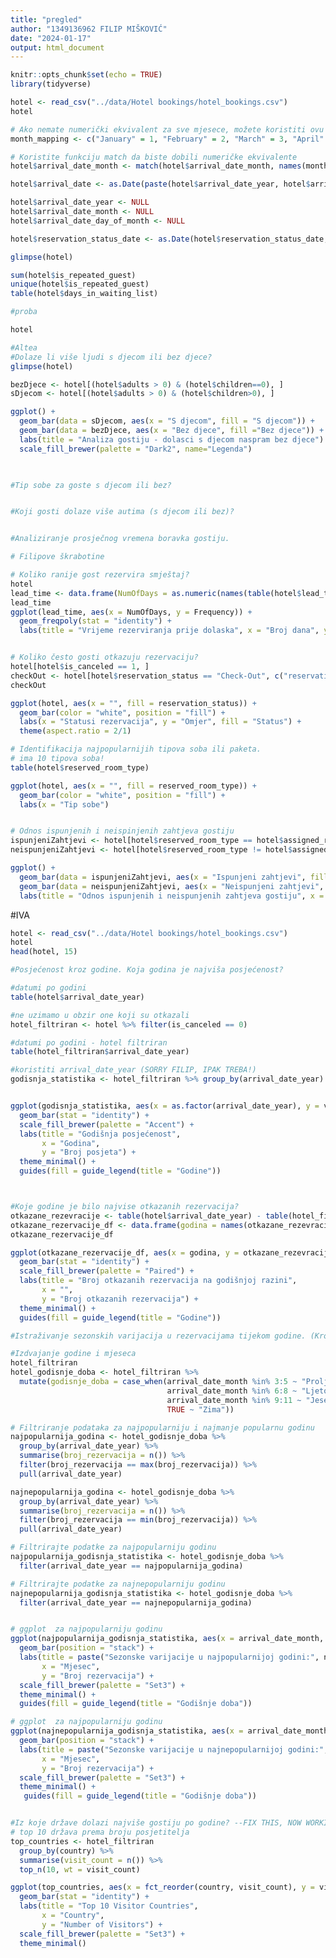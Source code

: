 ```yaml
---
title: "pregled"
author: "1349136962 FILIP MIŠKOVIĆ"
date: "2024-01-17"
output: html_document
---
```


```r
knitr::opts_chunk$set(echo = TRUE)
library(tidyverse)
```


```r
hotel <- read_csv("../data/Hotel bookings/hotel_bookings.csv")
hotel

# Ako nemate numerički ekvivalent za sve mjesece, možete koristiti ovu mapu
month_mapping <- c("January" = 1, "February" = 2, "March" = 3, "April" = 4, "May" = 5, "June" = 6, "July" = 7, "August" = 8, "September" = 9, "October" = 10, "November" = 11, "December" = 12)

# Koristite funkciju match da biste dobili numeričke ekvivalente
hotel$arrival_date_month <- match(hotel$arrival_date_month, names(month_mapping))

hotel$arrival_date <- as.Date(paste(hotel$arrival_date_year, hotel$arrival_date_month, hotel$arrival_date_day_of_month, sep = "-"))

hotel$arrival_date_year <- NULL
hotel$arrival_date_month <- NULL
hotel$arrival_date_day_of_month <- NULL

hotel$reservation_status_date <- as.Date(hotel$reservation_status_date, format = "%d-%m-%y")

glimpse(hotel)

sum(hotel$is_repeated_guest)
unique(hotel$is_repeated_guest)
table(hotel$days_in_waiting_list)

#proba

hotel

```
```r
#Altea
#Dolaze li više ljudi s djecom ili bez djece?
glimpse(hotel)

bezDjece <- hotel[(hotel$adults > 0) & (hotel$children==0), ]
sDjecom <- hotel[(hotel$adults > 0) & (hotel$children>0), ]

ggplot() +
  geom_bar(data = sDjecom, aes(x = "S djecom", fill = "S djecom")) +
  geom_bar(data = bezDjece, aes(x = "Bez djece", fill ="Bez djece")) +
  labs(title = "Analiza gostiju - dolasci s djecom naspram bez djece") +
  scale_fill_brewer(palette = "Dark2", name="Legenda") 
  


#Tip sobe za goste s djecom ili bez?


#Koji gosti dolaze više autima (s djecom ili bez)?


#Analiziranje prosječnog vremena boravka gostiju.


```

```r
# Filipove škrabotine

# Koliko ranije gost rezervira smještaj?
hotel
lead_time <- data.frame(NumOfDays = as.numeric(names(table(hotel$lead_time))), Frequency = as.numeric(table(hotel$lead_time)))
lead_time
ggplot(lead_time, aes(x = NumOfDays, y = Frequency)) + 
  geom_freqpoly(stat = "identity") +
  labs(title = "Vrijeme rezerviranja prije dolaska", x = "Broj dana", y = "Broj gostiju")


# Koliko često gosti otkazuju rezervaciju?
hotel[hotel$is_canceled == 1, ]
checkOut <- hotel[hotel$reservation_status == "Check-Out", c("reservation_status", "reservation_status_date", "arrival_date")]
checkOut

ggplot(hotel, aes(x = "", fill = reservation_status)) +
  geom_bar(color = "white", position = "fill") +
  labs(x = "Statusi rezervacija", y = "Omjer", fill = "Status") +
  theme(aspect.ratio = 2/1)

# Identifikacija najpopularnijih tipova soba ili paketa.
# ima 10 tipova soba!
table(hotel$reserved_room_type)

ggplot(hotel, aes(x = "", fill = reserved_room_type)) +
  geom_bar(color = "white", position = "fill") +
  labs(x = "Tip sobe")


# Odnos ispunjenih i neispinjenih zahtjeva gostiju
ispunjeniZahtjevi <- hotel[hotel$reserved_room_type == hotel$assigned_room_type, c("reserved_room_type", "assigned_room_type")]
neispunjeniZahtjevi <- hotel[hotel$reserved_room_type != hotel$assigned_room_type, c("reserved_room_type", "assigned_room_type")]

ggplot() +
  geom_bar(data = ispunjeniZahtjevi, aes(x = "Ispunjeni zahtjevi", fill = "Ispunjeni zahtjevi")) +
  geom_bar(data = neispunjeniZahtjevi, aes(x = "Neispunjeni zahtjevi", fill = "Neispunjeni zahtjevi")) +
  labs(title = "Odnos ispunjenih i neispunjenih zahtjeva gostiju", x = "Zahtjevi gostiju", y = "Broj zahtjeva", fill = "Legenda")

```



#IVA
```r
hotel <- read_csv("../data/Hotel bookings/hotel_bookings.csv")
hotel
head(hotel, 15)

#Posjećenost kroz godine. Koja godina je najviša posjećenost? 

#datumi po godini 
table(hotel$arrival_date_year) 

#ne uzimamo u obzir one koji su otkazali
hotel_filtriran <- hotel %>% filter(is_canceled == 0)

#datumi po godini - hotel filtriran
table(hotel_filtriran$arrival_date_year)

#koristiti arrival_date_year (SORRY FILIP, IPAK TREBA!)
godisnja_statistika <- hotel_filtriran %>% group_by(arrival_date_year) %>% summarise(visits = n()) 


ggplot(godisnja_statistika, aes(x = as.factor(arrival_date_year), y = visits, fill = as.factor(arrival_date_year))) +
  geom_bar(stat = "identity") +
  scale_fill_brewer(palette = "Accent") +
  labs(title = "Godišnja posjećenost",
       x = "Godina",
       y = "Broj posjeta") +
  theme_minimal() +
  guides(fill = guide_legend(title = "Godine"))



#Koje godine je bilo najvise otkazanih rezervacija?
otkazane_rezevracije <- table(hotel$arrival_date_year) - table(hotel_filtriran$arrival_date_year)
otkazane_rezervacije_df <- data.frame(godina = names(otkazane_rezevracije), otkazane_rezevracije = as.numeric(otkazane_rezevracije))
otkazane_rezervacije_df

ggplot(otkazane_rezervacije_df, aes(x = godina, y = otkazane_rezevracije, fill = godina)) +
  geom_bar(stat = "identity") +
  scale_fill_brewer(palette = "Paired") +
  labs(title = "Broj otkazanih rezervacija na godišnjoj razini",
       x = "",
       y = "Broj otkazanih rezervacija") +
  theme_minimal() + 
  guides(fill = guide_legend(title = "Godine"))

#Istraživanje sezonskih varijacija u rezervacijama tijekom godine. (Kroz jednu najpopularniju i najnepopularniju godinu statistika po mjesecima.)

#Izdvajanje godine i mjeseca
hotel_filtriran
hotel_godisnje_doba <- hotel_filtriran %>%  
  mutate(godisnje_doba = case_when(arrival_date_month %in% 3:5 ~ "Proljeće",
                                   arrival_date_month %in% 6:8 ~ "Ljeto",
                                   arrival_date_month %in% 9:11 ~ "Jesen",
                                   TRUE ~ "Zima"))

# Filtriranje podataka za najpopularniju i najmanje popularnu godinu
najpopularnija_godina <- hotel_godisnje_doba %>%
  group_by(arrival_date_year) %>%
  summarise(broj_rezervacija = n()) %>%
  filter(broj_rezervacija == max(broj_rezervacija)) %>%
  pull(arrival_date_year)

najnepopularnija_godina <- hotel_godisnje_doba %>%
  group_by(arrival_date_year) %>%
  summarise(broj_rezervacija = n()) %>%
  filter(broj_rezervacija == min(broj_rezervacija)) %>%
  pull(arrival_date_year)

# Filtrirajte podatke za najpopularniju godinu
najpopularnija_godisnja_statistika <- hotel_godisnje_doba %>%
  filter(arrival_date_year == najpopularnija_godina)

# Filtrirajte podatke za najnepopularniju godinu
najnepopularnija_godisnja_statistika <- hotel_godisnje_doba %>%
  filter(arrival_date_year == najnepopularnija_godina)


# ggplot  za najpopularniju godinu
ggplot(najpopularnija_godisnja_statistika, aes(x = arrival_date_month, fill = godisnje_doba)) +
  geom_bar(position = "stack") +
  labs(title = paste("Sezonske varijacije u najpopularnijoj godini:", najpopularnija_godina),
       x = "Mjesec",
       y = "Broj rezervacija") +
  scale_fill_brewer(palette = "Set3") +
  theme_minimal() + 
  guides(fill = guide_legend(title = "Godišnje doba"))

# ggplot  za najpopularniju godinu
ggplot(najnepopularnija_godisnja_statistika, aes(x = arrival_date_month, fill = godisnje_doba)) +
  geom_bar(position = "stack") +
  labs(title = paste("Sezonske varijacije u najnepopularnijoj godini:", najnepopularnija_godina),
       x = "Mjesec",
       y = "Broj rezervacija") +
  scale_fill_brewer(palette = "Set3") +
  theme_minimal() + 
   guides(fill = guide_legend(title = "Godišnje doba"))


#Iz koje države dolazi najviše gostiju po godine? --FIX THIS, NOW WORKING
# top 10 država prema broju posjetitelja
top_countries <- hotel_filtriran
  group_by(country) %>%
  summarise(visit_count = n()) %>%
  top_n(10, wt = visit_count)

ggplot(top_countries, aes(x = fct_reorder(country, visit_count), y = visit_count, fill = country)) +
  geom_bar(stat = "identity") +
  labs(title = "Top 10 Visitor Countries",
       x = "Country",
       y = "Number of Visitors") +
  scale_fill_brewer(palette = "Set3") +
  theme_minimal()






```


